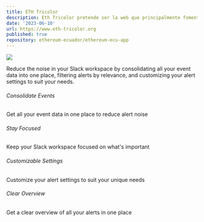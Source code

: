 ```yaml
---
title: ETH Tricolor
description: Eth Tricolor pretende ser la web que principalmente fomenta el conocimiento, expone los eventos de la comunidad de Ethereum en Ecuador.
date: '2023-06-10'
url: https://www.eth-tricolor.org
published: true
repository: ethereum-ecuador/ethereum-ecu-app
---
```


[![](https://highstorm.app/og.png)](https://highstorm.app)

Reduce the noise in your Slack workspace by consolidating all your event data into one place, filtering alerts by relevance, and customizing your alert settings to suit your needs.

###### Consolidate Events

Get all your event data in one place to reduce alert noise

###### Stay Focused

Keep your Slack workspace focused on what's important

###### Customizable Settings

Customize your alert settings to suit your unique needs

###### Clear Overview

Get a clear overview of all your alerts in one place
